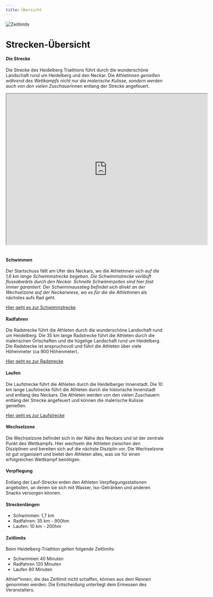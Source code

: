 ```yaml
---
title: Übersicht
---
```



![Zeitlimits](/img/banner/Zeitlimits.png)

# Strecken-Übersicht

#### Die Strecke

Die Strecke des Heidelberg Triathlons führt durch die wunderschöne Landschaft
rund um Heidelberg und den Neckar. Die Athlet*innen genießen während des
Wettkampfs nicht nur die malerische Kulisse, sondern werden auch von den
vielen Zuschauer*innen entlang der Strecke angefeuert.

<KlaroElement kname="googlemaps">
  <iframe
    src="https://www.google.com/maps/d/u/0/embed?mid=1EoCKBz76ROOd67Mjg6aV0ICBFSdQJ4w&ehbc=2E312F&noprof=1"
    data-name="googlemaps"
    width="640"
    height="480"
  ></iframe>
</KlaroElement>
<br />
<br />

#### Schwimmen

Der Startschuss fällt am Ufer des Neckars, wo die Athlet*innen sich auf die 1,6
km lange Schwimmstrecke begeben. Die Schwimmstrecke verläuft flussabwärts
durch den Neckar. Schnelle Schwimmzeiten sind hier fast immer
garantiert. Der Schwimmausstieg befindet sich direkt an der Wechselzone auf der
Neckarwiese, wo es für die die Athlet*innen als nächstes aufs Rad geht.

[Hier geht es zur Schwimmstrecke](/Strecke/Schwimmstrecke)

#### Radfahren

Die Radstrecke führt die Athleten durch die wunderschöne Landschaft rund um Heidelberg. Die 35 km lange Radstrecke führt die Athleten durch die malerischen Ortschaften und die hügelige Landschaft rund um Heidelberg. Die Radstrecke ist anspruchsvoll und führt die Athleten über viele Höhenmeter (ca 900 Höhenmeter).

[Hier geht es zur Radstrecke](/Strecke/Radstrecke)

#### Laufen

Die Laufstrecke führt die Athleten durch die Heidelberger Innenstadt. Die 10 km lange Laufstrecke führt die Athleten durch die historische Innenstadt und entlang des Neckars. Die Athleten werden von den vielen Zuschauern entlang der Strecke angefeuert und können die malerische Kulisse genießen.

[Hier geht es zur Laufstrecke](/Strecke/Laufstrecke)

#### Wechselzone

Die Wechselzone befindet sich in der Nähe des Neckars und ist der zentrale Punkt des Wettkampfs. Hier wechseln die Athleten zwischen den Disziplinen und bereiten sich auf die nächste Disziplin vor. Die Wechselzone ist gut organisiert und bietet den Athleten alles, was sie für einen erfolgreichen Wettkampf benötigen.

#### Verpflegung

Entlang der Lauf-Strecke erden den Athleten Verpflegungsstationen angeboten, an denen sie sich mit Wasser, Iso-Getränken und anderen Snacks versorgen können.

#### Streckenlängen

- Schwimmen: 1,7 km
- Radfahren: 35 km - 900hm
- Laufen: 10 km - 200hm

#### Zeitlimits

Beim Heidelberg-Triathlon gelten folgende Zeitlimits:

- Schwimmen 40 Minuten
- Radfahren 120 Minuten
- Laufen 80 Minuten

Athlet\*innen, die das Zeitlimit nicht schaffen, können aus dem Rennen
genommen werden. Die Entscheidung unterliegt dem Ermessen des
Veranstalters.
